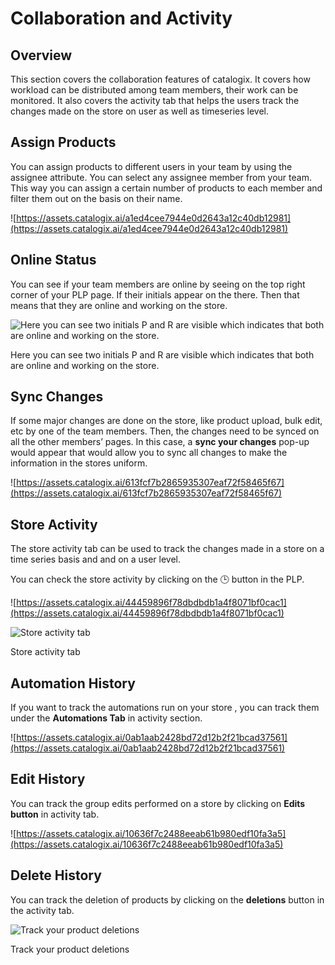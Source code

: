 # Collaboration and Activity

## Overview

This section covers the collaboration features of catalogix. It covers how workload can be distributed  among team members, their work can be monitored. It also covers the activity tab that helps the users track the changes made on the store on user as well as timeseries level.

## Assign Products

You can assign products to different users in your team by using the assignee attribute. You can select any assignee member from your team. This way you can assign a certain number of products to each member and filter them out on the basis on their name.

![https://assets.catalogix.ai/a1ed4cee7944e0d2643a12c40db12981](https://assets.catalogix.ai/a1ed4cee7944e0d2643a12c40db12981)

## Online Status

You  can see if your team members are online by seeing on the top right corner of your PLP page. If their initials appear on the there. Then that means that they are online and working on the store.

![Here you can see two initials P and R are visible which indicates that both are online and working on the store.](https://assets.catalogix.ai/3b1cd5e7db01af5c45c148add7a08dd4)

Here you can see two initials P and R are visible which indicates that both are online and working on the store.

## Sync Changes

If some major changes are done on the store, like product upload, bulk edit, etc by one of the team members. Then, the changes need to be synced on all the other members’ pages. In this case, a **sync your changes** pop-up would appear that would allow you to sync all changes to make the information in the stores uniform.

![https://assets.catalogix.ai/613fcf7b2865935307eaf72f58465f67](https://assets.catalogix.ai/613fcf7b2865935307eaf72f58465f67)

## Store Activity

The store activity tab can be used to track the changes made in a store on a time series basis and and on a user level.

You can check the store activity by clicking on the 🕒 button in the PLP.

![https://assets.catalogix.ai/44459896f78dbdbdb1a4f8071bf0cac1](https://assets.catalogix.ai/44459896f78dbdbdb1a4f8071bf0cac1)

![Store activity tab](https://assets.catalogix.ai/534fe0b5f7a6437570e8d930b955684e)

Store activity tab

## Automation History

If you want to track the automations run on your store , you can track them under the **Automations Tab** in activity section.

![https://assets.catalogix.ai/0ab1aab2428bd72d12b2f21bcad37561](https://assets.catalogix.ai/0ab1aab2428bd72d12b2f21bcad37561)

## Edit History

You can track the group edits performed on a store by clicking on **Edits button** in activity tab.

![https://assets.catalogix.ai/10636f7c2488eeab61b980edf10fa3a5](https://assets.catalogix.ai/10636f7c2488eeab61b980edf10fa3a5)

## Delete History

You can track the deletion of products by clicking on the **deletions** button in the activity tab.

![Track your product deletions](https://assets.catalogix.ai/6c7c0bf0b7048f5329b7835294fadecd)

Track your product deletions
